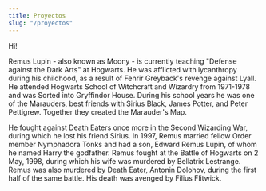 ```yaml
---
title: Proyectos
slug: "/proyectos"
---
```


Hi!

Remus Lupin - also known as Moony - is currently teaching "Defense against the Dark Arts" at Hogwarts. He was afflicted with lycanthropy during his childhood, as a result of Fenrir Greyback's revenge against Lyall. He attended Hogwarts School of Witchcraft and Wizardry from 1971-1978 and was Sorted into Gryffindor House. During his school years he was one of the Marauders, best friends with Sirius Black, James Potter, and Peter Pettigrew. Together they created the Marauder's Map.

He fought against Death Eaters once more in the Second Wizarding War, during which he lost his friend Sirius. In 1997, Remus married fellow Order member Nymphadora Tonks and had a son, Edward Remus Lupin, of whom he named Harry the godfather. Remus fought at the Battle of Hogwarts on 2 May, 1998, during which his wife was murdered by Bellatrix Lestrange. Remus was also murdered by Death Eater, Antonin Dolohov, during the first half of the same battle. His death was avenged by Filius Flitwick.
